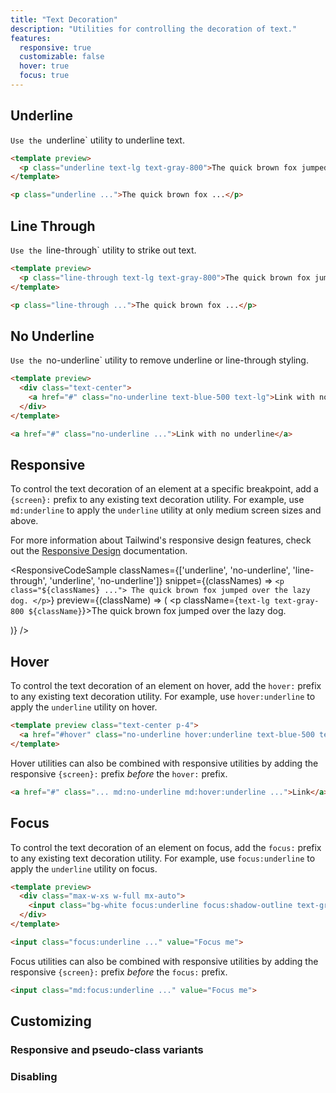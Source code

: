 ```yaml
---
title: "Text Decoration"
description: "Utilities for controlling the decoration of text."
features:
  responsive: true
  customizable: false
  hover: true
  focus: true
---
```




## Underline

 `Use the `underline` utility to underline text.

```html
<template preview>
  <p class="underline text-lg text-gray-800">The quick brown fox jumped over the lazy dog.</p>
</template>

<p class="underline ...">The quick brown fox ...</p>
```

## Line Through

 `Use the `line-through` utility to strike out text.

```html
<template preview>
  <p class="line-through text-lg text-gray-800">The quick brown fox jumped over the lazy dog.</p>
</template>

<p class="line-through ...">The quick brown fox ...</p>
```

## No Underline

 `Use the `no-underline` utility to remove underline or line-through styling.

```html
<template preview>
  <div class="text-center">
    <a href="#" class="no-underline text-blue-500 text-lg">Link with no underline</a>
  </div>
</template>

<a href="#" class="no-underline ...">Link with no underline</a>
```

## Responsive

To control the text decoration of an element at a specific breakpoint, add a `{screen}:` prefix to any existing text decoration utility. For example, use `md:underline` to apply the `underline` utility at only medium screen sizes and above.

For more information about Tailwind's responsive design features, check out the [Responsive Design](/docs/responsive-design) documentation.

<ResponsiveCodeSample
  classNames={['underline', 'no-underline', 'line-through', 'underline', 'no-underline']}
  snippet={(classNames) => `
    <p class="${classNames} ...">
      The quick brown fox jumped over the lazy dog.
    </p>
  `}
  preview={(className) => (
    <p className={`text-lg text-gray-800 ${className}`}>The quick brown fox jumped over the lazy dog.</p>
  )}
/>

## Hover

To control the text decoration of an element on hover, add the `hover:` prefix to any existing text decoration utility. For example, use `hover:underline` to apply the `underline` utility on hover.

```html
<template preview class="text-center p-4">
  <a href="#hover" class="no-underline hover:underline text-blue-500 text-lg">Link</a>
</template>
```

Hover utilities can also be combined with responsive utilities by adding the responsive `{screen}:` prefix *before* the `hover:` prefix.

```html
<a href="#" class="... md:no-underline md:hover:underline ...">Link</a>
```

## Focus

To control the text decoration of an element on focus, add the `focus:` prefix to any existing text decoration utility. For example, use `focus:underline` to apply the `underline` utility on focus.

```html
<template preview>
  <div class="max-w-xs w-full mx-auto">
    <input class="bg-white focus:underline focus:shadow-outline text-gray-900 appearance-none inline-block w-full text-gray-900 border rounded py-3 px-4 focus:outline-none" value="Focus me" placeholder="Focus me">
  </div>
</template>

<input class="focus:underline ..." value="Focus me">
```

Focus utilities can also be combined with responsive utilities by adding the responsive `{screen}:` prefix *before* the `focus:` prefix.

```html
<input class="md:focus:underline ..." value="Focus me">
```

## Customizing

### Responsive and pseudo-class variants

<Variants plugin="textDecoration" />

### Disabling

<Disabling plugin="textDecoration" />
